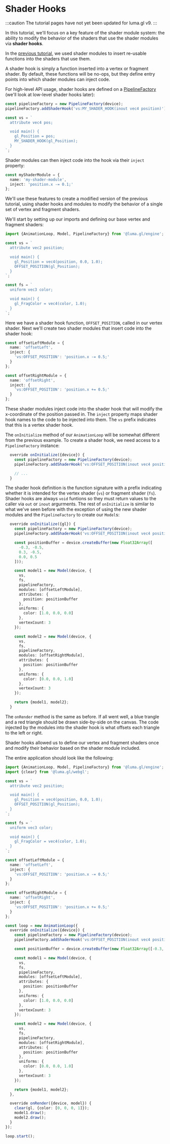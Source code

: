 
# Shader Hooks

:::caution
The tutorial pages have not yet been updated for luma.gl v9. 
:::

In this tutorial, we'll focus on a key feature of the shader module system:
the ability to modify the behavior of the shaders that use the shader modules via **shader hooks**. 

<DeviceTabs />
<ShaderHooksExample />

In the [previous tutorial](/docs/tutorials/shader-modules), we used shader modules 
to insert re-usable functions into the shaders that use them. 

A shader hook is simply a function inserted into a vertex or fragment shader. 
By default, these functions will be no-ops, but they define entry points 
into which shader modules can inject code. 

For high-level API usage, shader hooks are defined on a
[PipelineFactory](/docs/api-reference/engine/pipeline-factory) 
(we'll look at low-level shader hooks later):

```typescript
const pipelineFactory = new PipelineFactory(device);
pipelineFactory.addShaderHook('vs:MY_SHADER_HOOK(inout vec4 position)');

const vs = `
  attribute vec4 pos;

  void main() {
    gl_Position = pos;
    MY_SHADER_HOOK(gl_Position);
  }
`;
```

Shader modules can then inject code into the hook via their `inject` property:

```typescript
const myShaderModule = {
  name: 'my-shader-module',
  inject: 'position.x -= 0.1;'
};
```

We'll use these features to create a modified version of the previous tutorial, using shader hooks and modules to modify the behavior of a single set of vertex and fragment shaders.

We'll start by setting up our imports and defining our base vertex and fragment shaders:

```typescript
import {AnimationLoop, Model, PipelineFactory} from '@luma.gl/engine';

const vs = `
  attribute vec2 position;

  void main() {
    gl_Position = vec4(position, 0.0, 1.0);
    OFFSET_POSITION(gl_Position);
  }
`;

const fs = `
  uniform vec3 color;

  void main() {
    gl_FragColor = vec4(color, 1.0);
  }
`;
```

Here we have a shader hook function, `OFFSET_POSITION`, called in our vertex shader. Next we'll create two shader modules that insert code into the shader hook:

```typescript
const offsetLeftModule = {
  name: 'offsetLeft',
  inject: {
    'vs:OFFSET_POSITION': 'position.x -= 0.5;'
  }
};

const offsetRightModule = {
  name: 'offsetRight',
  inject: {
    'vs:OFFSET_POSITION': 'position.x += 0.5;'
  }
};
```

These shader modules inject code into the shader hook that will modify the x-coordinate of the position passed in. The `inject` property maps shader hook names to the code to be injected into them. The `vs` prefix indicates that this is a vertex shader hook.

The `onInitialize` method of our `AnimationLoop` will be somewhat different from the previous example. To create a shader hook, we need access to a `PipelineFactory` instance:

```typescript
  override onInitialize({device}) {
    const pipelineFactory = new PipelineFactory(device);
    pipelineFactory.addShaderHook('vs:OFFSET_POSITION(inout vec4 position)');

    // ...
  }
```

The shader hook definition is the function signature with a prefix indicating whether it is intended for the vertex shader (`vs`) or fragment shader (`fs`). Shader hooks are always `void` funtions so they must return values to the caller via `out` or `inout` argurments. The rest of `onInitialize` is similar to what we've seen before with the exception of using the new shader modules and the `PipelineFactory` to create our `Model`s:

```typescript
  override onInitialize({gl}) {
    const pipelineFactory = new PipelineFactory(device);
    pipelineFactory.addShaderHook('vs:OFFSET_POSITION(inout vec4 position)');

    const positionBuffer = device.createBuffer(new Float32Array([
      -0.3, -0.5,
      0.3, -0.5,
      0.0, 0.5
    ]));

    const model1 = new Model(device, {
      vs,
      fs,
      pipelineFactory,
      modules: [offsetLeftModule],
      attributes: {
        position: positionBuffer
      },
      uniforms: {
        color: [1.0, 0.0, 0.0]
      },
      vertexCount: 3
    });

    const model2 = new Model(device, {
      vs,
      fs,
      pipelineFactory,
      modules: [offsetRightModule],
      attributes: {
        position: positionBuffer
      },
      uniforms: {
        color: [0.0, 0.0, 1.0]
      },
      vertexCount: 3
    });

    return {model1, model2};
  }
```

The `onRender` method is the same as before. If all went well, a blue trangle and a red triangle should be drawn side-by-side on the canvas. The code injected by the modules into the shader hook is what offsets each triangle to the left or right.

Shader hooks allowed us to define our vertex and fragment shaders once and modify their behavior based on the shader module included.

The entire application should look like the following:

```typescript
import {AnimationLoop, Model, PipelineFactory} from '@luma.gl/engine';
import {clear} from '@luma.gl/webgl';

const vs = `
  attribute vec2 position;

  void main() {
    gl_Position = vec4(position, 0.0, 1.0);
    OFFSET_POSITION(gl_Position);
  }
`;

const fs = `
  uniform vec3 color;

  void main() {
    gl_FragColor = vec4(color, 1.0);
  }
`;

const offsetLeftModule = {
  name: 'offsetLeft',
  inject: {
    'vs:OFFSET_POSITION': 'position.x -= 0.5;'
  }
};

const offsetRightModule = {
  name: 'offsetRight',
  inject: {
    'vs:OFFSET_POSITION': 'position.x += 0.5;'
  }
};

const loop = new AnimationLoop({
  override onInitialize({device}) {
    const pipelineFactory = new PipelineFactory(device);
    pipelineFactory.addShaderHook('vs:OFFSET_POSITION(inout vec4 position)');

    const positionBuffer = device.createBuffer(new Float32Array([-0.3, -0.5, 0.3, -0.5, 0.0, 0.5]));

    const model1 = new Model(device, {
      vs,
      fs,
      pipelineFactory,
      modules: [offsetLeftModule],
      attributes: {
        position: positionBuffer
      },
      uniforms: {
        color: [1.0, 0.0, 0.0]
      },
      vertexCount: 3
    });

    const model2 = new Model(device, {
      vs,
      fs,
      pipelineFactory,
      modules: [offsetRightModule],
      attributes: {
        position: positionBuffer
      },
      uniforms: {
        color: [0.0, 0.0, 1.0]
      },
      vertexCount: 3
    });

    return {model1, model2};
  },

  override onRender({device, model}) {
    clear(gl, {color: [0, 0, 0, 1]});
    model1.draw();
    model2.draw();
  }
});

loop.start();
```
